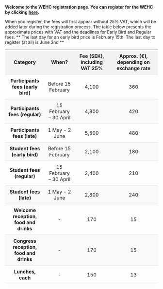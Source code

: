 **Welcome to the WEHC registration page. You can register for the WEHC by clicking [here](https://registration.invajo.com/53381b6c-69cf-43db-9688-47716a910d90?page=b9fd1835-a58b-4fda-85a3-de6548dec209).**

When you register, the fees will first appear without 25% VAT, which will be added later during the registration process. The table below presents the approximate prices with VAT and the deadlines for Early Bird and Regular fees. ** The last day for an early bird price is February 15th. The last day to register (at all) is June 2nd **

<style>
  table {
    width: 100%;
    border-collapse: collapse;
  }
  th, td {
    padding: 10px;
    text-align: center;
    border-bottom: 1px solid #ddd;
  }
  th {
    background-color: #f2f2f2;
  }
  tr:nth-child(even) {
    background-color: #f9f9f9;
  }
</style>

| Category                         | When?                    | Fee (SEK), including VAT 25% | Approx. (€), depending on exchange rate |
|----------------------------------|--------------------------|------------------------------|-----------------------------------------|
| **Participants fees (early bird)** | Before 15 February        | 4,100                        | 360                                     |
| **Participants fees (regular)**    | 15 February – 30 April    | 4,800                        | 420                                     |
| **Participants fees (late)**       | 1 May - 2 June          | 5,500                        | 480                                     |
| **Student fees (early bird)**      | Before 15 February        | 2,100                        | 180                                     |
| **Student fees (regular)**         | 15 February – 30 April    | 2,400                        | 210                                     |
| **Student fees (late)**            | 1 May - 2 June          | 2,800                        | 240                                     |
| **Welcome reception, food and drinks** | -                     | 170                          | 15                                      |
| **Congress reception, food and drinks** | -                   | 170                          | 15                                      |
| **Lunches, each**                  | -                        | 150                          | 13                                      |
